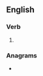 ==English==

===Verb===
{{head|en|present participle}}

# {{present participle of|tope|lang=en|nocat=1}}

===Anagrams===
* {{anagrams|en|a=ginopt|opting|poting}}